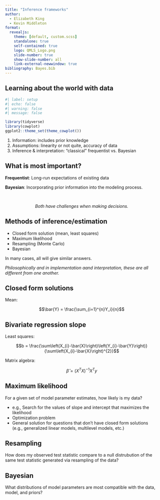 ```yaml
---
title: "Inference frameworks"
author:
  - Elizabeth King
  - Kevin Middleton
format:
  revealjs:
    theme: [default, custom.scss]
    standalone: true
    self-contained: true
    logo: QMLS_Logo.png
    slide-number: true
    show-slide-number: all
    link-external-newwindow: true
bibliography: Bayes.bib
---
```


## Learning about the world with data

```r
#| label: setup
#| echo: false
#| warning: false
#| message: false

library(tidyverse)
library(cowplot)
ggplot2::theme_set(theme_cowplot())
```

1. Information: includes prior knowledge
2. Assumptions: linearity or not quite, accuracy of data
3. Inference & interpretation: "classical" frequentist vs. Bayesian


## What is most important?

**Frequentist**: Long-run expectations of existing data

**Bayesian**: Incorporating prior information into the modeling process.

<br />

<center>
*Both have challenges when making decisions.*
</center>


## Methods of inference/estimation

- Closed form solution (mean, least squares)
- Maximum likelihood
- Resampling (Monte Carlo)
- Bayesian

In many cases, all will give similar answers.

*Philosophically and in implementation aand interpretation, these are all different from one another.*


## Closed form solutions

Mean:

$$\bar{Y} = \frac{\sum_{i=1}^{n}Y_i}{n}$$


## Bivariate regression slope

Least squares:

$$b = \frac{\sum\left(X_{i}-\bar{X}\right)\left(Y_{i}-\bar{Y}\right)}{\sum\left(X_{i}-\bar{X}\right)^{2}}$$

Matrix algebra:

$$\hat\beta=(X^TX)^{-1}X^Ty$$


## Maximum likelihood

For a given set of model parameter estimates, how likely is my data?

- e.g., Search for the values of slope and intercept that maximizes the likelihood
- Optimization problem
- General solution for questions that don't have closed form solutions (e.g., generalized linear models, multilevel models, etc.)


## Resampling

How does my observed test statistic compare to a null distrubution of the same test statistic generated via resampling of the data?


## Bayesian

What distributions of model parameters are most compatible with the data, model, and priors?

